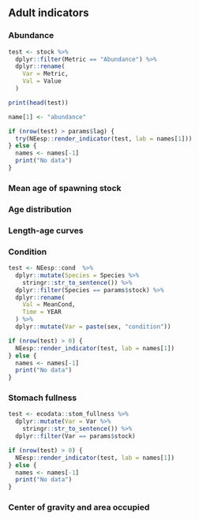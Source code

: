 ## Adult indicators

### Abundance
```r
test <- stock %>%
  dplyr::filter(Metric == "Abundance") %>%
  dplyr::rename(
    Var = Metric,
    Val = Value
  )

print(head(test))

name[1] <- "abundance"

if (nrow(test) > params$lag) {
  try(NEesp::render_indicator(test, lab = names[1]))
} else {
  names <- names[-1]
  print("No data")
}
```

### Mean age of spawning stock

### Age distribution

### Length-age curves

### Condition
```r
test <- NEesp::cond  %>%
  dplyr::mutate(Species = Species %>%
    stringr::str_to_sentence()) %>%
  dplyr::filter(Species == params$stock) %>%
  dplyr::rename(
    Val = MeanCond,
    Time = YEAR
  ) %>%
  dplyr::mutate(Var = paste(sex, "condition"))

if (nrow(test) > 0) {
  NEesp::render_indicator(test, lab = names[1])
} else {
  names <- names[-1]
  print("No data")
}
```

### Stomach fullness
```r
test <- ecodata::stom_fullness %>%
  dplyr::mutate(Var = Var %>%
    stringr::str_to_sentence()) %>%
  dplyr::filter(Var == params$stock)

if (nrow(test) > 0) {
  NEesp::render_indicator(test, lab = names[1])
} else {
  names <- names[-1]
  print("No data")
}
```

### Center of gravity and area occupied
